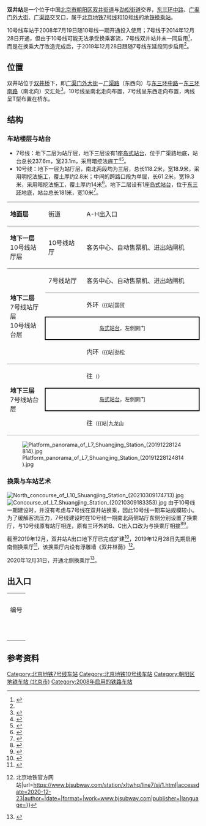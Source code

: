 {{noteTA 
|G1 =Railway}}
{{Infobox station
|name = 双井
|eng_name = Shuangjing
|livery = 
|linecolour = {{北京地铁颜色|7}}
|linecolour2 = {{北京地铁颜色|10}}
|image = Platform of L7 Shuangjing Station (20211007114113).jpg
|caption = 双井站7号线站台<br />[[File:Platform_of_L10_Shuangjing_Station_(20190101163223).jpg|300px]]<br />双井站10号线站台
|former = 
|country = {{PRC}}
|borough = [[北京市|北京市]][[朝阳区_(北京市)|朝阳区]][[双井街道_(北京市)|双井街道]]与[[劲松街道|劲松街道]]交界
|address = [[北京三环路|东三环中路]]、[[广渠门外大街|广渠门外大街]]、[[广渠路|广渠路]]交叉口
|coordinates = {{Coord|39.893711|116.4629788|type:railwaystation_region:CN-11_source:GoogleMaps|display=inline,title}}
|elevation = 
|operator = [[北京市地铁运营有限公司|北京市地铁运营有限公司]]<br/>{{北京地铁线路名|7|S}}：运营一分公司<br />{{北京地铁线路名|10|S}}：运营三分公司
|lines = {{北京地铁线路名|7|SL}}<br />{{北京地铁线路名|10|SL}}
|distance = 
|platform = 各1座[[島式月台|島式月台]]
|tracks = 各2条
|connections = 公交站：双井桥、双井桥北、双井桥西、双井桥东
|structure = 地下车站
|hall = {{北京地铁线路名|7|S}}：整体式站厅<br />{{北京地铁线路名|10|S}}：分离式站厅
|depth = 
|levels = 
|interchange = 
|exits = 5個
|elevator = 
|escalator = 
|architect = 
|architectural_style = 
|colour = {{北京地铁线路名|7|S}}：藍色、白色<br />{{北京地铁线路名|10|S}}：灰白色
|type = 
|status = 运营中
|code = 
|zone = 
|classification = 
|website = 
|built = 
|opened = {{北京地铁线路名|7|S}}：2019年12月28日<ref name=l7e_bt /><br />{{北京地铁线路名|10|S}}：2008年7月19日
|pass_year = 
|passengers = 
|trains = 
|station_hours = 
|hours = 
|first = {{collapsible list
 |title = 　
 |
{{北京地铁线路名|7|S}}
:往{{北京地铁起讫站|7|L}}：05:29
:往{{北京地铁起讫站|7|R}}：05:54<br />
{{北京地铁线路名|10|S}}
:内环：05:37
:外环：05:38
}}
|last = {{collapsible list
 |title = 　
 |
{{北京地铁线路名|7|S}}
:往{{北京地铁起讫站|7|L}}：23:13
:往{{北京地铁起讫站|7|R}}：23:24
:往{{站|高楼金}}：23:39<br />
{{北京地铁线路名|10|S}}
:内环：21:30
:内环往{{站|巴沟}}：23:15
:内环往{{站|成寿寺}}：23:39
:外环：21:51
:外环往{{站|车道沟}}：23:36
}}
|adjacent = {{Adjacent stations|system=北京地铁
|line1=7|left1=广渠门外|right1=九龙山|note-left1=1.241km|note-mid1=距离[[北京西站|北京西站]]12.603km|note-right1=1.311km
|line2=10|left2=国贸|right2=劲松|note-left2=1.759km|note-mid2=距离[[巴沟站|巴沟]]22.823km|note-right2=1.006km}}
|route_map = {{Routemap|inline=yes|map=
~~ ~~B2层，7号线
utSTRf\utSTRg~~ ~~{{rmr|Licon=U|{{stl|北京地铁|广渠门外}}}}
utSTR+BSl\utSTR+BSr
utSTR+BSl\utSTR+BSr
utSTRf\utSTRg~~ ~~{{rmr|Licon=D|{{stl|北京地铁|九龙山}}}}
~~ ~~B3层，10号线
utSTRf\utSTRg~~ ~~{{rmr|Licon=U|{{stl|北京地铁|国贸}}}}
utSTR+BSl\utSTR+BSr
utSTR+BSl\utSTR+BSr
utSTRf\utSTRg~~ ~~{{rmr|Licon=D|{{stl|北京地铁|劲松}}}}
}}
}}
'''双井站'''是一个位于中国[[北京市|北京市]][[朝阳区_(北京市)|朝阳区]][[双井街道_(北京市)|双井街道]]与[[劲松街道|劲松街道]]交界，[[北京三环路|东三环中路]]、[[广渠门外大街|广渠门外大街]]、[[广渠路|广渠路]]交叉口，属于[[北京地铁|北京地铁]][[北京地铁7号线|7号线]]和[[北京地铁10号线|10号线]]的[[地鐵|地铁]][[换乘站|换乘站]]。

10号线车站于2008年7月19日随10号线一期开通投入使用；7号线于2014年12月28日开通，但由于10号线可能无法承受换乘客流，7号线双井站并未一同启用<ref>{{cite news|url=http://www.fawan.com/Article/yw/2014/12/14/124436269407.html|title=4条新线 7站拟暂缓开通|work=法制晚报|author=周超 陈斯|date=2014-12-14|accessdate=2014-12-14|archive-url=https://web.archive.org/web/20141214124848/http://www.fawan.com/Article/yw/2014/12/14/124436269407.html|archive-date=2014-12-14|dead-url=yes}}</ref>，而是在换乘大厅改造完成后，于2019年12月28日跟随7号线东延段同步启用<ref name="l7e_bt" />。

== 位置 ==
双井站位于[[双井桥|双井桥]]下，即[[广渠门外大街|广渠门外大街]]－[[广渠路|广渠路]]（东西向）与[[东三环中路_(北京)|东三环中路]]－[[东三环南路_(北京)|东三环南路]]（南北向）交汇处<ref>{{cite web|url=http://bjghw.gov.cn/query/business/query/queryTableAction$getGonggaoById.action?id=ff8080813a8d56b5013b2cbb013508f8|title=双井站|publisher=北京市规划委员会|date=2006-03-14|accessdate=2014-12-14|deadurl=yes|archiveurl=https://web.archive.org/web/20141214124603/http://bjghw.gov.cn/query/business/query/queryTableAction$getGonggaoById.action?id=ff8080813a8d56b5013b2cbb013508f8|archivedate=2014-12-14}}</ref>。10号线呈南北走向布置，7号线呈东西走向布置，两线呈T型布置在桥东。

== 结构 ==
=== 车站楼层与站台 ===
* 7号线：地下二层为站厅层，地下三层设有1座[[岛式站台|岛式站台]]，位于广渠路地底，站台总长237.6m，宽23.1m，采用暗挖法施工<ref>{{cite journal|title=北京地铁7号线双井站PBA工法数值分析|author=贾少春|journal=铁道建筑|issue=5|year=2013|pages=80-83}}</ref><ref>{{cite web|title=北京地铁七号线工程变更环境影响报告书|url=http://hps.mep.gov.cn/jsxm/xmsl/201408/W020140822595550897596.pdf|accessdate=2014-10-15|author=北京市环境保护科学研究院|date=2014-08-22|publisher=中华人民共和国环境保护部|dead-url=yes|archive-date=2014-10-20|archive-url=https://web.archive.org/web/20141020210333/http://hps.mep.gov.cn/jsxm/xmsl/201408/W020140822595550897596.pdf}}</ref>。
* 10号线：地下一层为站厅层，南北两段均为三层，总长118.2米，宽18.9米，采用明挖法施工，覆土厚约2.8米；中间的跨路口段为单层，长61.2米，宽19.3米，采用暗挖法施工，覆土厚约14米<ref>{{cite thesis|author=王景斌|title=北京地铁十号线双井车站施工技术研究|year=2010|publisher=中国地质大学（北京）|location=北京}}</ref>。地下二层设有1座[[岛式站台|岛式站台]]，位于[[北京三环路|东三环]]地底，站台总长181米，宽10米<ref>{{cite journal|author=路宗存|coauthors=王琦|title=北京地铁10号线一期工程车站选型总结与思考|journal=铁道标准设计|year=2008|volume=12|pages=46-49|ISSN=1004-2954}}</ref>。

{|cellspacing=0 cellpadding=3
|style="border-top:solid 1px gray;border-bottom:solid 1px gray;" width=100|'''地面层'''
|style="border-top:solid 1px gray;border-bottom:solid 1px gray;" width=100|街道
|style="border-top:solid 1px gray;border-bottom:solid 1px gray;" width=350|A-H出入口
|-
|style="border-bottom:solid 1px gray;"|'''地下一层'''<br />10号线站厅层
|style="border-bottom:solid 1px gray;"|10号线站厅
|style="border-bottom:solid 1px gray;"|客务中心、自动售票机、进出站闸机
|-
|style="border-bottom:solid 1px gray;" rowspan=4|'''地下二层'''<br />7号线站厅层<br />10号线站台层
|style="border-bottom:solid 1px gray;"|7号线站厅
|style="border-bottom:solid 1px gray;"|客务中心、自动售票机、进出站闸机
|-
|{{arrow|L}}
|{{北京地铁标志|10|c}}外环<small>（{{站|国贸||北京市}}）</small>
|-
|style="border-right:solid 2px black;border-left:solid 2px black;border-top:solid 2px black;border-bottom:solid 2px black;" colspan=2|<center><small>[[岛式站台|岛式站台]]，左側開门</small></center>
|-
|style="border-bottom:solid 1px gray;"|{{arrow|R}}
|style="border-bottom:solid 1px gray;"|{{北京地铁标志|10|c}}内环<small>（{{站|劲松||北京市}}）</small>
|-
|style="border-bottom:solid 1px gray;" rowspan=3|'''地下三层'''<br />7号线站台层
|{{arrow|L}}
|{{北京地铁线路名|7|c}}往{{站|北京西站|北京西站}}<small>（{{站|广渠门外}}）</small>
|-
|style="border-right:solid 2px black;border-left:solid 2px black;border-top:solid 2px black;border-bottom:solid 2px black;" colspan=2|<center><small>[[岛式站台|岛式站台]]，左側開门</small></center>
|-
|style="border-bottom:solid 1px gray;"|{{arrow|R}}
|style="border-bottom:solid 1px gray;"|{{北京地铁线路名|7|c}}往{{站|环球度假区}}<small>（{{站|九龙山||北京市}}）</small>
|}

[[File:Platform_panorama_of_L7_Shuangjing_Station_(20191228124814).jpg|center]]

=== 换乘与车站艺术 ===
[[File:North_concourse_of_L10_Shuangjing_Station_(20210309174713).jpg|thumb]]
[[File:Concourse_of_L7_Shuangjing_Station_(20210309183353).jpg|thumb]]
由于10号线一期建设时，并沒有考虑与7号线在双井站换乘，因此10号线一期车站规模较小。为了缓解客流压力，7号线建设时在10号线一期南北两侧站厅东侧分别设置了换乘厅，与10号线原有站厅相连，原有三环外的B、C出入口改为与换乘厅相接<ref>{{cite journal|author=邱蓉|title=新建线路与既有线换乘方案研究|journal=铁道建筑技术|year=2013|issue=6|pages=54-58}}</ref><ref>{{cite journal|author=高升|title=新建地铁车站深基坑紧贴既有地铁站变形分析|year=2013|issue=2|journal=兰州理工大学学报|volume=39}}</ref>。

截至2019年12月，双井站A出口地下厅已完成扩建<ref name="l7e_bt">{{cite news|url=http://bjwb.bjd.com.cn/html/2019-12/25/content_12438029.htm|title=7号线东延八通线南延本周六开通试运营 运营时间保持不变 环球度假区站暂不开通|work=[[北京晚报|北京晚报]]|date=2019-12-25|pages=5|accessdate=2019-12-25|archive-date=2019-12-25|archive-url=https://web.archive.org/web/20191225161944/http://bjwb.bjd.com.cn/html/2019-12/25/content_12438029.htm|dead-url=no}}</ref>，2019年12月28日先期启用南侧换乘厅<ref name="xjb191228">{{cite news|author=裴剑飞|url=http://www.bjnews.com.cn/news/2019/12/28/667454.html|title=7号线双井站今起开通 具备全天换乘条件高峰时段或限流|work=[[新京报|新京报]]|date=2019-12-28|accessdate=2019-12-28|archive-date=2019-12-28|archive-url=https://web.archive.org/web/20191228014622/http://www.bjnews.com.cn/news/2019/12/28/667454.html|dead-url=no}}</ref>，该换乘厅内设有浮雕墙《双井林荫》<ref>{{Cite web|title=《双井林荫》 {{!}} 北京地铁官方网站|url=https://www.bjsubway.com/station/xltwhq/line7/sj/1.html|accessdate=2020-12-23|author=|date=|format=|work=www.bjsubway.com|publisher=|language=}}</ref>。

2020年12月31日，开通北侧换乘厅<ref>{{Cite web|title=地铁宣武门站、双井站新增换乘通道启用，从4号线3分钟可换乘2号线|url=https://news.bjd.com.cn/2020/12/31/39548t100.html|accessdate=|author=|date=|format=|publisher=|language=}}</ref>。

== 出入口 ==
{| class="wikitable"
| colspan="5" align="center" bgcolor="{{北京地铁颜色|7}}" |
|-
| colspan="5" align="center" bgcolor="{{北京地铁颜色|10}}" |
|-
! 编号
! 指示
! 建议前往的目的地
! 图片
! 无障碍设施
|-
|{{港鐵出口|A}}
|东三环中路（西侧）
|北京富力广场、北京富力万丽酒店
|[[File:Exit_A_of_Shuangjing_Station_(20201208122552).jpg|150px]]
|{{n/a}}
|-
|{{港鐵出口|B}}
|广渠路（北侧）
|东三环中路、乐成中心
|[[File:Exit_B_of_Shuangjing_Station_(20210309175321).jpg|150px]]
|{{n/a}}
|-
|{{港鐵出口|D}}
|广渠门外大街（南侧）
|东三环南路（西侧）、优士阁大厦
|[[File:Exit_D_of_Shuangjing_Station_(20210311171546).jpg|150px]]
|{{n/a}}
|-
|{{港鐵出口|E}}
|东三环中路（东侧）
|乐成中心
|[[File:Exit_E_of_Shuangjing_Station_(20210309175121).jpg|150px]]
|{{n/a}}
|-
|{{港鐵出口|F|附=升}}
|广渠路辅路（北侧）
|
|[[File:Exit_F_of_Shuangjing_Station_(20210309175614).jpg|150px]]
|[[File:Exit_F_lift_of_Shuangjing_Station_(20210309175427).jpg|150px]]
|-
|{{港鐵出口|G}}
|广渠路辅路（南侧）
|
|[[File:Exit_G_of_Shuangjing_Station_(20200825132048).jpg|150px]]
|{{n/a}}
|-
|{{港鐵出口|H}}
|东三环南路（东侧）
|
|[[File:Exit_H_of_Shuangjing_Station_(20210309180327).jpg|150px]]
|{{n/a}}
|-
| bgcolor="#EEEEEE" colspan=5 | {{港鐵出口|註=升}}
|}

== 参考资料 ==
{{reflist}}

{{commonscat|Shuangjing Station}}

{{北京地铁7号线}}
{{北京地铁10号线}}

[[Category:北京地铁7号线车站|Category:北京地铁7号线车站]]
[[Category:北京地铁10号线车站|Category:北京地铁10号线车站]]
[[Category:朝阳区地铁车站_(北京市)|Category:朝阳区地铁车站 (北京市)]]
[[Category:2008年启用的铁路车站|Category:2008年启用的铁路车站]]
